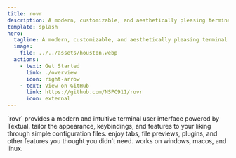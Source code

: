 ```yaml
---
title: rovr
description: A modern, customizable, and aesthetically pleasing terminal file explorer.
template: splash
hero:
  tagline: A modern, customizable, and aesthetically pleasing terminal file explorer.
  image:
    file: ../../assets/houston.webp
  actions:
    - text: Get Started
      link: ./overview
      icon: right-arrow
    - text: View on GitHub
      link: https://github.com/NSPC911/rovr
      icon: external
---
```



<CardGrid stagger>
  <Card title="Modern TUI" icon="laptop">
    `rovr` provides a modern and intuitive terminal user interface powered by
    Textual.
  </Card>
  <Card title="Customizable" icon="setting">
    tailor the appearance, keybindings, and features to your liking through
    simple configuration files.
  </Card>
  <Card title="Feature-rich" icon="rocket">
    enjoy tabs, file previews, plugins, and other features you thought you
    didn't need.
  </Card>
  <Card title="Cross-platform" icon="open-book">
    works on windows, macos, and linux.
  </Card>
</CardGrid>
